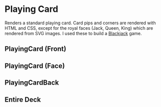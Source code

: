 
<Meta of={Stories} />

# Playing Card

Renders a standard playing card. Card pips and corners are rendered with HTML and CSS, except for the royal faces (Jack, Queen, King) which are rendered from SVG images. I used these to build a <a href="https://main.d1s1mgbx0jg3t8.amplifyapp.com/" target="_blank">Blackjack</a> game.

## PlayingCard (Front)

<Canvas of={Stories.Front} />
<Controls of={Stories.Front} />

## PlayingCard (Face)

<Canvas of={Stories.Face} />

## PlayingCardBack

<Canvas of={Stories.Back} />

## Entire Deck

<Canvas of={Stories.Deck} />